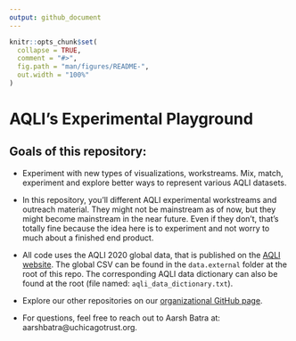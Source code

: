 ```yaml
---
output: github_document
---
```


<!-- README.md is generated from README.Rmd. Please edit that file -->

```r
knitr::opts_chunk$set(
  collapse = TRUE,
  comment = "#>",
  fig.path = "man/figures/README-",
  out.width = "100%"
)
```

# AQLI's Experimental Playground

<!-- badges: start -->
<!-- badges: end -->

## Goals of this repository:

* Experiment with new types of visualizations, workstreams. Mix, match, experiment and explore better ways to represent various AQLI datasets.

* In this repository, you'll different AQLI experimental workstreams and outreach material. They might not be mainstream as of now, but they might become mainstream in the near future. Even if they don't, that's totally fine because the idea here is to experiment and not worry to much about a finished end product.

* All code uses the AQLI 2020 global data, that is published on the [AQLI website](https://aqli.epic.uchicago.edu/the-index/). The global CSV can be found in the `data.external` folder at the root of this repo. The corresponding AQLI data dictionary can also be found at the root (file named: `aqli_data_dictionary.txt`).

* Explore our other repositories on our [organizational GitHub page](https://github.com/aqli-epic).

* For questions, feel free to reach out to Aarsh Batra at: aarshbatra@uchicagotrust.org.
